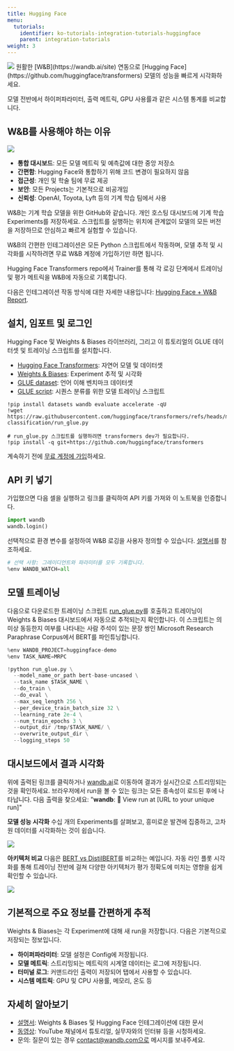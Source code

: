 ```yaml
---
title: Hugging Face
menu:
  tutorials:
    identifier: ko-tutorials-integration-tutorials-huggingface
    parent: integration-tutorials
weight: 3
---
```


<Frame>
    <img src="/images/tutorials/huggingface.png"  />
</Frame>

<Card title="Try in Colab" href="https://colab.research.google.com/github/wandb/examples/blob/master/colabs/huggingface/Huggingface_wandb.ipynb" icon="python"/>
원활한 [W&B](https://wandb.ai/site) 연동으로 [Hugging Face](https://github.com/huggingface/transformers) 모델의 성능을 빠르게 시각화하세요.

모델 전반에서 하이퍼파라미터, 출력 메트릭, GPU 사용률과 같은 시스템 통계를 비교합니다.

## W&B를 사용해야 하는 이유

<Frame>
    <img src="/images/tutorials/huggingface-why.png"  />
</Frame>

- **통합 대시보드**: 모든 모델 메트릭 및 예측값에 대한 중앙 저장소
- **간편함**: Hugging Face와 통합하기 위해 코드 변경이 필요하지 않음
- **접근성**: 개인 및 학술 팀에 무료 제공
- **보안**: 모든 Projects는 기본적으로 비공개임
- **신뢰성**: OpenAI, Toyota, Lyft 등의 기계 학습 팀에서 사용

W&B는 기계 학습 모델을 위한 GitHub와 같습니다. 개인 호스팅 대시보드에 기계 학습 Experiments를 저장하세요. 스크립트를 실행하는 위치에 관계없이 모델의 모든 버전을 저장하므로 안심하고 빠르게 실험할 수 있습니다.

W&B의 간편한 인테그레이션은 모든 Python 스크립트에서 작동하며, 모델 추적 및 시각화를 시작하려면 무료 W&B 계정에 가입하기만 하면 됩니다.

Hugging Face Transformers repo에서 Trainer를 통해 각 로깅 단계에서 트레이닝 및 평가 메트릭을 W&B에 자동으로 기록합니다.

다음은 인테그레이션 작동 방식에 대한 자세한 내용입니다: [Hugging Face + W&B Report](https://app.wandb.ai/jxmorris12/huggingface-demo/reports/Train-a-model-with-Hugging-Face-and-Weights-%26-Biases--VmlldzoxMDE2MTU).

## 설치, 임포트 및 로그인

Hugging Face 및 Weights & Biases 라이브러리, 그리고 이 튜토리얼의 GLUE 데이터셋 및 트레이닝 스크립트를 설치합니다.
- [Hugging Face Transformers](https://github.com/huggingface/transformers): 자연어 모델 및 데이터셋
- [Weights & Biases](/ko/): Experiment 추적 및 시각화
- [GLUE dataset](https://gluebenchmark.com/): 언어 이해 벤치마크 데이터셋
- [GLUE script](https://raw.githubusercontent.com/huggingface/transformers/refs/heads/main/examples/pytorch/text-classification/run_glue.py): 시퀀스 분류를 위한 모델 트레이닝 스크립트

```notebook
!pip install datasets wandb evaluate accelerate -qU
!wget https://raw.githubusercontent.com/huggingface/transformers/refs/heads/main/examples/pytorch/text-classification/run_glue.py
```

```notebook
# run_glue.py 스크립트를 실행하려면 transformers dev가 필요합니다.
!pip install -q git+https://github.com/huggingface/transformers
```

계속하기 전에 [무료 계정에 가입](https://app.wandb.ai/login?signup=true)하세요.

## API 키 넣기

가입했으면 다음 셀을 실행하고 링크를 클릭하여 API 키를 가져와 이 노트북을 인증합니다.

```python
import wandb
wandb.login()
```

선택적으로 환경 변수를 설정하여 W&B 로깅을 사용자 정의할 수 있습니다. [설명서](/ko/guides/integrations/huggingface/)를 참조하세요.

```python
# 선택 사항: 그레이디언트와 파라미터를 모두 기록합니다.
%env WANDB_WATCH=all
```

## 모델 트레이닝
다음으로 다운로드한 트레이닝 스크립트 [run_glue.py](https://huggingface.co/transformers/examples.html#glue)를 호출하고 트레이닝이 Weights & Biases 대시보드에서 자동으로 추적되는지 확인합니다. 이 스크립트는 의미상 동등한지 여부를 나타내는 사람 주석이 있는 문장 쌍인 Microsoft Research Paraphrase Corpus에서 BERT를 파인튜닝합니다.

```python
%env WANDB_PROJECT=huggingface-demo
%env TASK_NAME=MRPC

!python run_glue.py \
  --model_name_or_path bert-base-uncased \
  --task_name $TASK_NAME \
  --do_train \
  --do_eval \
  --max_seq_length 256 \
  --per_device_train_batch_size 32 \
  --learning_rate 2e-4 \
  --num_train_epochs 3 \
  --output_dir /tmp/$TASK_NAME/ \
  --overwrite_output_dir \
  --logging_steps 50
```

## 대시보드에서 결과 시각화
위에 출력된 링크를 클릭하거나 [wandb.ai](https://app.wandb.ai)로 이동하여 결과가 실시간으로 스트리밍되는 것을 확인하세요. 브라우저에서 run을 볼 수 있는 링크는 모든 종속성이 로드된 후에 나타납니다. 다음 출력을 찾으세요: "**wandb**: 🚀 View run at [URL to your unique run]"

**모델 성능 시각화**
수십 개의 Experiments를 살펴보고, 흥미로운 발견에 집중하고, 고차원 데이터를 시각화하는 것이 쉽습니다.

<Frame>
    <img src="/images/tutorials/huggingface-visualize.gif"  />
</Frame>

**아키텍처 비교**
다음은 [BERT vs DistilBERT](https://app.wandb.ai/jack-morris/david-vs-goliath/reports/Does-model-size-matter%3F-Comparing-BERT-and-DistilBERT-using-Sweeps--VmlldzoxMDUxNzU)를 비교하는 예입니다. 자동 라인 플롯 시각화를 통해 트레이닝 전반에 걸쳐 다양한 아키텍처가 평가 정확도에 미치는 영향을 쉽게 확인할 수 있습니다.

<Frame>
    <img src="/images/tutorials/huggingface-comparearchitectures.gif"  />
</Frame>

## 기본적으로 주요 정보를 간편하게 추적
Weights & Biases는 각 Experiment에 대해 새 run을 저장합니다. 다음은 기본적으로 저장되는 정보입니다.
- **하이퍼파라미터**: 모델 설정은 Config에 저장됩니다.
- **모델 메트릭**: 스트리밍되는 메트릭의 시계열 데이터는 로그에 저장됩니다.
- **터미널 로그**: 커맨드라인 출력이 저장되어 탭에서 사용할 수 있습니다.
- **시스템 메트릭**: GPU 및 CPU 사용률, 메모리, 온도 등

## 자세히 알아보기
- [설명서](/ko/guides/integrations/huggingface): Weights & Biases 및 Hugging Face 인테그레이션에 대한 문서
- [동영상](http://wandb.me/youtube): YouTube 채널에서 튜토리얼, 실무자와의 인터뷰 등을 시청하세요.
- 문의: 질문이 있는 경우 contact@wandb.com으로 메시지를 보내주세요.
